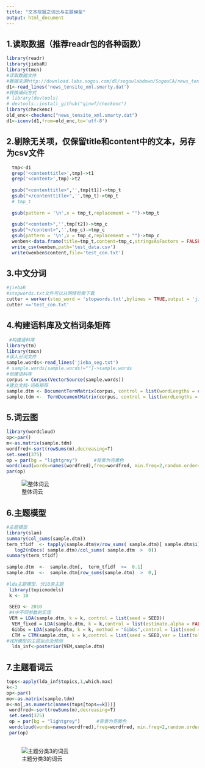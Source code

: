 ```yaml
---
title: "文本挖掘之词云与主题模型"
output: html_document
---
```



## 1.读取数据（推荐readr包的各种函数）

```r
library(readr)
library(jiebaR)
library(tmcn)
#读取数据文件
#数据来源http://download.labs.sogou.com/dl/sogoulabdown/SogouCA/news_tensite_xml.smarty.zip
d1<-read_lines('news_tensite_xml.smarty.dat')
#转换编码方式
# library(devtools)
# devtools::install_github("qinwf/checkenc")
library(checkenc)
old_enc<-checkenc("news_tensite_xml.smarty.dat")
d1<-iconv(d1,from=old_enc,to='utf-8')
```

## 2.剔除无关项，仅保留title和content中的文本，另存为csv文件

```r
  tmp<-d1
  grep('<contenttitle>',tmp)->t1
  grep('<content>',tmp)->t2
  
  gsub("<contenttitle>",'',tmp[t1])->tmp_t
  gsub("</contenttitle>",'',tmp_t)->tmp_t
  # tmp_t
  
  gsub(pattern = '\n',x = tmp_t,replacement = "")->tmp_t
  
  gsub("<content>",'',tmp[t2])->tmp_c
  gsub("</content>",'',tmp_c)->tmp_c
  gsub(pattern = '\n',x = tmp_c,replacement = "")->tmp_c
  wenben<-data.frame(title=tmp_t,content=tmp_c,stringsAsFactors = FALSE)
  write_csv(wenben,path='test_data.csv')
  write(wenben$content,file='test_con.txt')
```

## 3.中文分词

```r

#jiebaR
#stopwords.txt文件可以从网络检索下载
cutter = worker(stop_word = 'stopwords.txt',bylines = TRUE,output = 'jieba_seg.txt')
cutter <='test_con.txt'
```

## 4.构建语料库及文档词条矩阵

```r
 #构建语料库
library(tm)
library(tmcn)
#读入分词文件
sample.words<-read_lines('jieba_seg.txt')
# sample.words[sample.words!=""]->sample.words
#创建语料库
corpus = Corpus(VectorSource(sample.words))
#建立文档-词条矩阵
sample.dtm <- DocumentTermMatrix(corpus, control = list(wordLengths = c(2, Inf)))
sample.tdm <-  TermDocumentMatrix(corpus, control = list(wordLengths = c(2, Inf)));

```
## 5.词云图

```r
library(wordcloud)
op<-par()
m<-as.matrix(sample.tdm)
wordfred<-sort(rowSums(m),decreasing=T)
set.seed(375)
op = par(bg = "lightgrey")      #背景为亮黄色
wordcloud(words=names(wordfred),freq=wordfred, min.freq=2,random.order=F,col = rainbow(length(wordfred)))
par(op)      
```
![整体词云](t1.png)

## 6.主题模型

```r
#主题模型
library(slam)
summary(col_sums(sample.dtm))
term_tfidf  <- tapply(sample.dtm$v/row_sums( sample.dtm)[ sample.dtm$i],   sample.dtm$j,  mean)* 
   log2(nDocs( sample.dtm)/col_sums( sample.dtm  >  0))
summary(term_tfidf)
 
sample.dtm  <-  sample.dtm[,  term_tfidf  >=  0.1]
sample.dtm  <-  sample.dtm[row_sums(sample.dtm)  >  0,]
 
#lda主题模型，分10类主题
 library(topicmodels)
 k <- 10
 
 SEED <- 2010
 #4中不同参数的实现
 VEM = LDA(sample.dtm, k = k, control = list(seed = SEED))
  VEM_fixed = LDA(sample.dtm, k = k,control = list(estimate.alpha = FALSE, seed = SEED))
  Gibbs = LDA(sample.dtm, k = k, method = "Gibbs",control = list(seed = SEED, burnin = 1000,thin = 100, iter = 1000))
  CTM = CTM(sample.dtm, k = k,control = list(seed = SEED,var = list(tol = 10^-4), em = list(tol = 10^-3)))
#VEM模型的主题拟合及预测
  lda_inf<-posterior(VEM,sample.dtm)

```

## 7.主题看词云

```r
tops<-apply(lda_inf$topics,1,which.max)
k<-3
op<-par()
mo<-as.matrix(sample.tdm)
m<-mo[,as.numeric(names(tops[tops==k]))]
 wordfred<-sort(rowSums(m),decreasing=T)
 set.seed(375)
 op = par(bg = "lightgrey")      #背景为亮黄色
 wordcloud(words=names(wordfred),freq=wordfred, min.freq=2,random.order=F,col = rainbow(length(wordfred)))
 par(op)      
 
```
![主题分类3的词云](t2.png)

